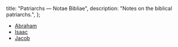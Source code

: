  title: "Patriarchs — Notae Bibliae",
  description: "Notes on the biblical patriarchs.",
};

<Initial text="Patriarchs"/>

- [Abraham](/people/patriarchs/abraham)
- [Isaac](/people/patriarchs/isaac)
- [Jacob](/people/patriarchs/jacob)
